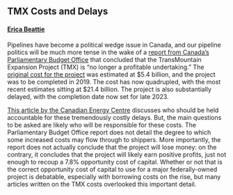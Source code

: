 ## TMX Costs and Delays

#### [Erica Beattie](https://www.linkedin.com/in/erica-beattie-594b471a1/)

Pipelines have become a political wedge issue in Canada, and our pipeline politics will be much more tense in the wake of a [report from Canada's Parliamentary Budget Office](https://www.pbo-dpb.ca/en/publications/RP-2223-011-S--trans-mountain-pipeline-update--reseau-pipelines-trans-mountain-mise-jour) that concluded that the TransMountain Expansion Project (TMX) is "no longer a profitable undertaking." The [original cost for the project](https://www.cer-rec.gc.ca/en/applications-hearings/view-applications-projects/trans-mountain-expansion/project-background.html#:~:text=On%20February%2022%2C%202019%2C%20The,to%20the%20Government%20of%20Canada) was estimated at $5.4 billion, and the project was to be completed in 2019. The cost has now quadrupled, with the most recent estimates sitting at $21.4 billion. The project is also substantially delayed, with the completion date now set for late 2023.

[This article by the Canadian Energy Centre](https://www.canadianenergycentre.ca/yager-architects-of-tmx-cost-explosion-and-delays-remain-unaccountable/) discusses who should be held accountable for these tremendously costly delays. But, the main questions to be asked are likely who will be responsible for these costs. The Parliamentary Budget Office report does not detail the degree to which some increased costs may flow through to shippers. More importantly, the report does not actually conclude that the project will lose money: on the contrary, it concludes that the project will likely earn positive profits, just not enough to recoup a 7.8% opportunity cost of capital.  Whether or not that is the correct opportunity cost of capital to use for a major federally-owned project is debatable, especially with borrowing costs on the rise, but many articles written on the TMX costs overlooked this important detail.